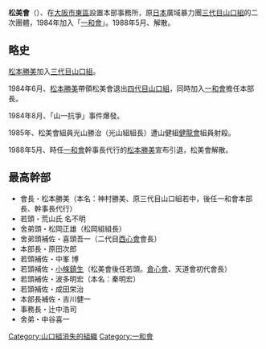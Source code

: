 '''松美會'''（{{lang|ja|松美会}}）、在[[大阪市|大阪市]][[中央區_(大阪市)|東區]]設置本部事務所，原[[日本|日本]]廣域暴力團[[三代目山口組|三代目山口組]]的二次團體，1984年加入「[[一和會|一和會]]」。1988年5月、解散。

==略史==
[[松本勝美|松本勝美]]加入[[三代目山口組|三代目山口組]]。

1984年6月、[[松本勝美|松本勝美]]帶領松美會退出[[四代目山口組|四代目山口組]]，同時加入[[一和會|一和會]]擔任本部長。

1984年8月、「山一抗爭」事件爆發。

1985年、松美會組員光山勝治（光山組組長）遭山健組[[健龍會|健龍會]]組員射殺。

1988年5月、時任[[一和會|一和會]]幹事長代行的[[松本勝美|松本勝美]]宣布引退，松美會解散。

==最高幹部==
*會長・松本勝美（本名：神村勝美、原三代目山口組若中，後任一和會本部長、幹事長代行）
*若頭・荒山氏 名不明
*舍弟頭・松岡正雄（松岡組組長）
*舍弟頭補佐・喜頭吾一（二代目[[西心會|西心會]]會長）
*本部長・原田次郎
*若頭補佐・中峯 博 
*若頭補佐・[[小條鎮生|小條鎮生]]（松美會後任若頭。[[倉心會|倉心會]]、天道會初代會長）
*若頭補佐・波多明宏（本名：秦明宏） 
*若頭補佐・成田栄治
*本部長補佐・吉川健一
*事務長・辻中浩司
*舍弟・中谷喜一

[[Category:山口組消失的組織|Category:山口組消失的組織]]
[[Category:一和會|Category:一和會]]

{{Japan-org-stub}}